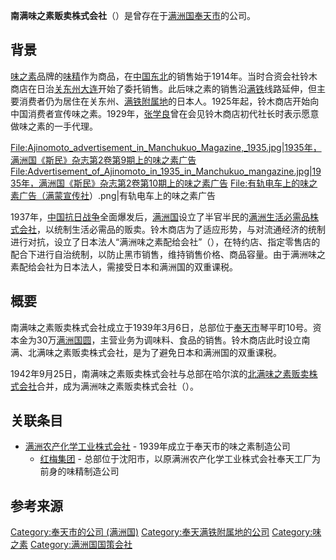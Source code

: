 {{Infobox Company 
| company_name     = 南满味之素贩卖株式会社
| native_name_lang = ja
| native_name      = 南満味の素販売株式会社
| foundation       = 1939年3月
| defunct          = 1942年9月
| location         = {{Manchukuo}}[[奉天市|奉天市]]大和区琴平町10号
| industry         = 销售
| products         = [[味之素|味之素]]
| parent           = 味之素本鋪 株式會社鈴木商店
| fate             = 与北满味之素贩卖株式会社合并
| successor        = 满洲味之素贩卖株式会社
}}
'''南满味之素贩卖株式会社'''（{{lang-ja|南満味の素販売株式会社}}）是曾存在于[[满洲国|满洲国]][[奉天市|奉天市]]的公司。

== 背景 ==
[[味之素|味之素]]品牌的[[味精|味精]]作为商品，在[[中国东北|中国东北]]的销售始于1914年。当时合资会社铃木商店在日治[[关东州|关东州]][[大连|大连]]开始了委托销售。此后味之素的销售沿[[满铁|满铁]]线路延伸，但主要消费者仍为居住在关东州、[[满铁附属地|满铁附属地]]的日本人。1925年起，铃木商店开始向中国消费者宣传味之素。{{r|渡边|page=56,57}}1929年，[[张学良|张学良]]曾在会见铃木商店初代社长时表示愿意做味之素的一手代理。{{r|岩间|pages=7}}
<gallery>
File:Ajinomoto_advertisement_in_Manchukuo_Magazine,_1935.jpg|1935年，满洲国《斯民》杂志第2卷第9期上的味之素广告
File:Advertisement_of_Ajinomoto_in_1935_in_Manchukuo_mangazine.jpg|1935年，满洲国《斯民》杂志第2卷第10期上的味之素广告
File:有轨电车上的味之素广告（满蒙宣传社）.png|有轨电车上的味之素广告
</gallery>

1937年，[[中国抗日战争|中国抗日战争]]全面爆发后，[[满洲国|满洲国]]设立了半官半民的[[满洲生活必需品株式会社|满洲生活必需品株式会社]]，以统制生活必需品的贩卖。铃木商店为了适应形势，与对流通经济的统制进行对抗，设立了日本法人“满洲味之素配给会社”（{{lang|ja|満州味の素配給会社}}），在特约店、指定零售店的配合下进行自治统制，以防止黑市销售，维持销售价格、商品容量。由于满洲味之素配给会社为日本法人，需接受日本和满洲国的双重课税。{{r|渡边|page=57}}

== 概要 ==
南满味之素贩卖株式会社成立于1939年3月6日，总部位于[[奉天市|奉天市]]琴平町10号。资本金为30万[[满洲国圆|满洲国圆]]，主营业务为调味料、食品的销售。{{r|味之素|涩泽1939}}铃木商店此时设立南满、北满味之素贩卖株式会社，是为了避免日本和满洲国的双重课税。{{r|渡边|page=57|味之素社史|page2=35|战时|page3=966}}

1942年9月25日，南满味之素贩卖株式会社与总部在哈尔滨的[[北满味之素贩卖|北满味之素贩卖株式会社]]合并，成为满洲味之素贩卖株式会社（{{lang-ja|満州味の素販売株式会社}}）。{{r|涩泽1942|味之素}}

== 关联条目 ==
* [[满洲农产化学工业株式会社|满洲农产化学工业株式会社]] - 1939年成立于奉天市的味之素制造公司{{r|渡边|page=57,58}}
** [[红梅集团|红梅集团]] - 总部位于沈阳市，以原满洲农产化学工业株式会社奉天工厂为前身的味精制造公司

== 参考来源 ==
{{reflist|refs=
<ref name=味之素>{{cite web|script-title=ja:資料編|publisher=[[味之素|味之素]]|url=https://www.ajinomoto.co.jp/company/jp/aboutus/history/pdf/his10.pdf|language=ja|accessdate=2020-10-23|archive-date=2021-11-21|archive-url=https://web.archive.org/web/20211121155321/https://www.ajinomoto.co.jp/company/jp/aboutus/history/pdf/his10.pdf|dead-url=no}}</ref>
<ref name=涩泽1942>{{Cite web|script-title=ja:味の素(株)『味の素沿革史』(1951.03)|url=https://shashi.shibusawa.or.jp/details_nenpyo.php?sid=960&query=&class=&d=all&page=20|language=ja|accessdate=2020-10-23|publisher=渋沢社史データベース|page=20}}</ref>
<ref name=涩泽1939>{{Cite web|script-title=ja:味の素(株)『味の素沿革史』(1951.03)|url=https://shashi.shibusawa.or.jp/details_nenpyo.php?sid=960&query=&class=&d=all&page=17|language=ja|accessdate=2020-10-23|publisher=渋沢社史データベース|page=17}}</ref>
<ref name=渡边>{{cite journal|script-title=ja:わが国際マーケティング発達史の要因分析研究[VII]|author={{lj|渡边好章|渡辺好章}}|volume=8|issue=2|pages=51-63|date=1987-12-20|language=ja|url=https://core.ac.uk/download/pdf/34706515.pdf|issn=0386-6947|journal=城西大学経済経営紀要|publisher=城西大学|access-date=2020-10-24|archive-date=2020-10-27|archive-url=https://web.archive.org/web/20201027144928/https://core.ac.uk/download/pdf/34706515.pdf|dead-url=no}}</ref>
<ref name=味之素社史>{{Cite web|script-title=ja:味の素(株)『味の素株式会社社史. 1』(1971.06)|url=https://shashi.shibusawa.or.jp/details_nenpyo.php?sid=970&query=&class=&d=all&page=35|language=ja|accessdate=2020-10-23|publisher=渋沢社史データベース|archive-date=2020-10-28|archive-url=https://web.archive.org/web/20201028205834/https://shashi.shibusawa.or.jp/details_nenpyo.php?sid=970&query=&class=&d=all&page=35|dead-url=no}}</ref>
<ref name=岩间>{{Cite book|script-title=ja:中国料理と近現代日本|section=日本の中国料理はどこから来たのか|isbn=978-4-7664-2643-4|date=2019-12-25|language=ja|url=https://www.keio-up.co.jp/kup/tachiyomi/pdf/9784766426434.pdf|publisher=慶応大学出版会|editor=岩間一弘|author=岩間一弘|title=|access-date=2020-10-26|archive-date=2020-11-26|archive-url=https://web.archive.org/web/20201126093738/https://www.keio-up.co.jp/kup/tachiyomi/pdf/9784766426434.pdf|dead-url=no}}</ref>
<ref name=战时>{{Cite book|script-title=ja:戦時体制下に於ける事業及人物|isbn=978-4872361308|date=1990-01-01|publisher=大空社|language=ja}}</ref>
}}
[[Category:奉天市的公司_(满洲国)|Category:奉天市的公司 (满洲国)]]
[[Category:奉天满铁附属地的公司|Category:奉天满铁附属地的公司]]
[[Category:味之素|Category:味之素]]
[[Category:满洲国国策会社|Category:满洲国国策会社]]
{{奉天满铁附属地|nc}}